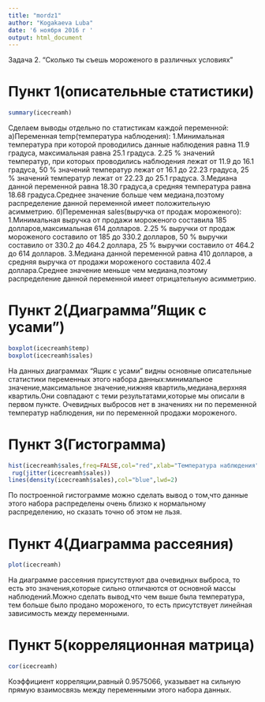 ---
title: "mordz1"
author: "Kogakaeva Luba"
date: '6 ноября 2016 г '
output: html_document
---
Задача 2. "Сколько ты съешь мороженого в различных условиях" 


# Пункт 1(описательные статистики)
```{r icecreamh}
summary(icecreamh)
```
Сделаем выводы отдельно по статистикам каждой переменной:
а)Переменная temp(температура наблюдения):
1.Минимальная температура при которой проводились данные наблюдения равна 11.9 градуса, максимальная равна 25.1 градуса.
2.25 % значений температур, при которых проводились наблюдения лежат  от 11.9 до 16.1 градуса, 50 % значений температур лежат от 16.1 до 22.23 градуса, 25 % значений температур лежат от 22.23 до 25.1 градуса.
3.Медиана данной переменной равна 18.30 градуса,а средняя температура равна 18.68 градуса.Среднее значение больше чем медиана,поэтому распределение данной переменной имеет положительную асимметрию.
б)Переменная sales(выручка от продаж мороженого):
1.Минимальная выручка от продажи мороженого составила 185 долларов,максимальная 614 долларов.
2.25 % выручки от продаж мороженого составило от 185 до 330.2 долларов, 50 % выручки составило от 330.2 до 464.2 доллара, 25 % выручки составило от 464.2 до 614 долларов.
3.Медиана данной переменной равна 410 долларов, а средняя выручка от продажи мороженого составила 402.4 доллара.Среднее значение меньше чем медиана,поэтому распределение данной переменной имеет отрицательную асимметрию.

# Пункт 2(Диаграмма"Ящик с усами")
```{r}
boxplot(icecreamh$temp)
boxplot(icecreamh$sales)
```
На данных диаграммах "Ящик с усами" видны основные описательные статистики переменных этого набора данных:минимальное значение,максимальное значение,нижняя квартиль,медиана,верхняя квартиль.Они совпадают с теми результатами,которые мы описали в первом пункте. Очевидных выбросов нет в значениях ни по переменной температур наблюдения, ни по переменной продажи мороженого.

# Пункт 3(Гистограмма)
```{r}
hist(icecreamh$sales,freq=FALSE,col="red",xlab="Температура наблюдения",ylab="Выручка от продажи мороженого",main="Гистограмма с наложенной ядерной оценкой плотности ")
 rug(jitter(icecreamh$sales))
lines(density(icecreamh$sales),col="blue",lwd=2)
```
По построенной гистограмме можно сделать вывод о том,что данные этого набора распределены очень близко к нормальному распределению, но сказать точно об этом не
льзя.

# Пункт 4(Диаграмма рассеяния)
```{r setup,include=FALSE}
plot(icecreamh)
```
На диаграмме рассеяния присутствуют два очевидных выброса, то есть это значения,которые сильно отличаются от основной массы наблюдений.Можно сделать вывод,что чем выше была температура, тем больше было продано мороженого, то есть присутствует линейная зависимость между переменными.

# Пункт 5(корреляционная матрица)
```{r}
cor(icecreamh)
```
Коэффициент корреляции,равный 0.9575066, указывает на сильную прямую взаимосвязь между переменными этого набора данных.


